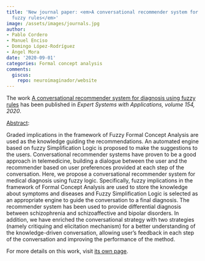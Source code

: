 ```yaml
---
title: 'New journal paper: <em>A conversational recommender system for diagnosis using
  fuzzy rules</em>'
image: /assets/images/journals.jpg
author:
- Pablo Cordero
- Manuel Enciso
- Domingo López-Rodríguez
- Ángel Mora
date: '2020-09-01'
categories: Formal concept analysis
comments:
  giscus:
    repo: neuroimaginador/website
---
```


The work <u>A conversational recommender system for diagnosis using fuzzy rules</u> has been published in <em><em>Expert Systems with Applications</em>, volume 154, 2020</em>.

<u>Abstract</u>:



Graded implications in the framework of Fuzzy Formal Concept Analysis are used as the knowledge guiding the recommendations. An automated engine based on fuzzy Simplification Logic is proposed to make the suggestions to the users. Conversational recommender systems have proven to be a good approach in telemedicine, building a dialogue between the user and the recommender based on user preferences provided at each step of the conversation. Here, we propose a conversational recommender system for medical diagnosis using fuzzy logic. Specifically, fuzzy implications in the framework of Formal Concept Analysis are used to store the knowledge about symptoms and diseases and Fuzzy Simplification Logic is selected as an appropriate engine to guide the conversation to a final diagnosis. The recommender system has been used to provide differential diagnosis between schizophrenia and schizoaffective and bipolar disorders. In addition, we have enriched the conversational strategy with two strategies (namely critiquing and elicitation mechanism) for a better understanding of the knowledge-driven conversation, allowing user’s feedback in each step of the conversation and improving the performance of the method.




For more details on this work, visit <a href='/publications/journals/2020-eswa'>its own page</a>.
